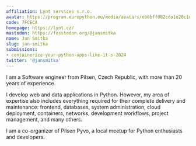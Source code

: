 ```yaml
---
affiliation: Lynt services s.r.o.
avatar: https://program.europython.eu/media/avatars/eb0bff082cda1e26c1d204ab3c0628fc_iBEHKJl.jpg
code: 7FCECA
homepage: https://lynt.cz/
mastodon: https://fosstodon.org/@jansmitka
name: Jan Smitka
slug: jan-smitka
submissions:
- containerize-your-python-apps-like-it-s-2024
twitter: '@jansmitka'
---
```


I am a Software engineer from Pilsen, Czech Republic, with more than 20 years of experience.

I develop web and data applications in Python. However, my area of expertise also includes everything required for their complete delivery and maintenance: frontend, databases, system administration, cloud deployment, containers, networks, development workflows, project management, and many others.

I am a co-organizer of Pilsen Pyvo, a local meetup for Python enthusiasts and developers.
